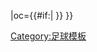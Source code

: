 {{fb team |t=兰德斯 |tan=兰德斯足球俱乐部 |tc=DNK |abb={{#if:{{{abb|}}}|RFC{{0}}}} |oc={{#if:{{{oc|}}}|{{{oc}}} }} }}<!--
--><noinclude>[[Category:足球模板]]</noinclude>
